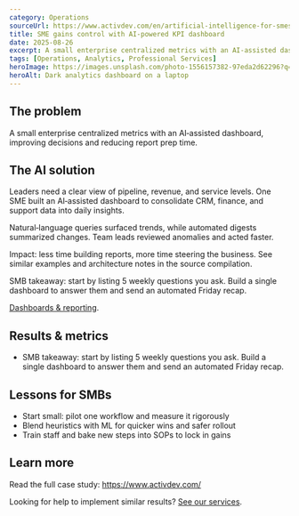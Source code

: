 ```yaml
---
category: Operations
sourceUrl: https://www.activdev.com/en/artificial-intelligence-for-smes-case-studies-examples/
title: SME gains control with AI‑powered KPI dashboard
date: 2025-08-26
excerpt: A small enterprise centralized metrics with an AI‑assisted dashboard, improving decisions and reducing report prep time.
tags: [Operations, Analytics, Professional Services]
heroImage: https://images.unsplash.com/photo-1556157382-97eda2d62296?q=80&w=1600&auto=format&fit=crop
heroAlt: Dark analytics dashboard on a laptop
---
```


## The problem

A small enterprise centralized metrics with an AI‑assisted dashboard, improving decisions and reducing report prep time.

## The AI solution

Leaders need a clear view of pipeline, revenue, and service levels. One SME built an AI‑assisted dashboard to consolidate CRM, finance, and support data into daily insights.

Natural‑language queries surfaced trends, while automated digests summarized changes. Team leads reviewed anomalies and acted faster.

Impact: less time building reports, more time steering the business. See similar examples and architecture notes in the source compilation.

SMB takeaway: start by listing 5 weekly questions you ask. Build a single dashboard to answer them and send an automated Friday recap.

[Dashboards & reporting](/solutions).

## Results & metrics

- SMB takeaway: start by listing 5 weekly questions you ask. Build a single dashboard to answer them and send an automated Friday recap.

## Lessons for SMBs

- Start small: pilot one workflow and measure it rigorously
- Blend heuristics with ML for quicker wins and safer rollout
- Train staff and bake new steps into SOPs to lock in gains

## Learn more

Read the full case study: <a href="https://www.activdev.com/" target="_blank" rel="noopener noreferrer">https://www.activdev.com/</a>

Looking for help to implement similar results? [See our services](/services).
